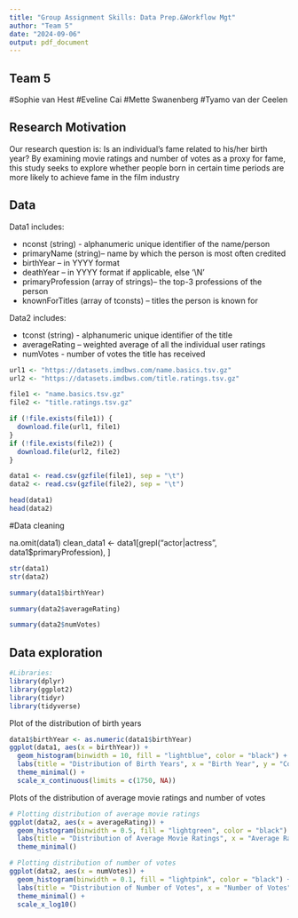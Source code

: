 ---
title: "Group Assignment Skills: Data Prep.&Workflow Mgt"
author: "Team 5"
date: "2024-09-06"
output: pdf_document
---

## Team 5
#Sophie van Hest
#Eveline Cai
#Mette Swanenberg
#Tyamo van der Ceelen

## Research Motivation

Our research question is: Is an individual’s fame related to his/her birth year?
By examining movie ratings and number of votes as a proxy for fame, this study seeks to explore whether people born in certain time periods are more likely to achieve fame in the film industry


## Data
Data1 includes:

- nconst (string) - alphanumeric unique identifier of the name/person
- primaryName (string)– name by which the person is most often credited
- birthYear – in YYYY format
- deathYear – in YYYY format if applicable, else '\\N'
- primaryProfession (array of strings)– the top-3 professions of the person
- knownForTitles (array of tconsts) – titles the person is known for

Data2 includes:

- tconst (string) - alphanumeric unique identifier of the title
- averageRating – weighted average of all the individual user ratings
- numVotes - number of votes the title has received

```{r echo=FALSE, warning=FALSE}
url1 <- "https://datasets.imdbws.com/name.basics.tsv.gz"
url2 <- "https://datasets.imdbws.com/title.ratings.tsv.gz"

file1 <- "name.basics.tsv.gz"
file2 <- "title.ratings.tsv.gz"

if (!file.exists(file1)) {
  download.file(url1, file1)
}
if (!file.exists(file2)) {
  download.file(url2, file2)
}

data1 <- read.csv(gzfile(file1), sep = "\t")
data2 <- read.csv(gzfile(file2), sep = "\t")

head(data1)
head(data2)
```

#Data cleaning

na.omit(data1)
clean_data1 <-  data1[grepl("actor|actress", data1$primaryProfession), ]

```{r echo=FALSE, warning=FALSE}
str(data1)
str(data2)
```
```{r echo=FALSE, warning=FALSE}
summary(data1$birthYear)
```

```{r echo=FALSE, warning=FALSE}
summary(data2$averageRating)
```
```{r echo=FALSE, warning=FALSE}
summary(data2$numVotes)
```

## Data exploration

```{r echo=FALSE, warning=FALSE}
#Libraries:
library(dplyr)
library(ggplot2)
library(tidyr)
library(tidyverse)
```
Plot of the distribution of birth years
```{r echo=FALSE, warning=FALSE}
data1$birthYear <- as.numeric(data1$birthYear)
ggplot(data1, aes(x = birthYear)) +
  geom_histogram(binwidth = 10, fill = "lightblue", color = "black") +
  labs(title = "Distribution of Birth Years", x = "Birth Year", y = "Count") +
  theme_minimal() +
  scale_x_continuous(limits = c(1750, NA))
```
Plots of the distribution of average movie ratings and number of votes
```{r echo=FALSE, warning=FALSE}
# Plotting distribution of average movie ratings
ggplot(data2, aes(x = averageRating)) +
  geom_histogram(binwidth = 0.5, fill = "lightgreen", color = "black") +
  labs(title = "Distribution of Average Movie Ratings", x = "Average Rating", y = "Count") +
  theme_minimal()

# Plotting distribution of number of votes
ggplot(data2, aes(x = numVotes)) +
  geom_histogram(binwidth = 0.1, fill = "lightpink", color = "black") +
  labs(title = "Distribution of Number of Votes", x = "Number of Votes", y = "Count") +
  theme_minimal() +
  scale_x_log10()
```














